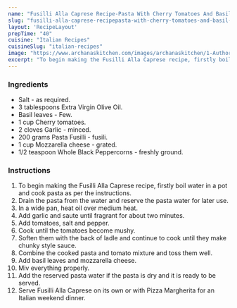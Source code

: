 ---
name: "Fusilli Alla Caprese Recipe-Pasta With Cherry Tomatoes And Basil Leaves"
slug: "fusilli-alla-caprese-recipepasta-with-cherry-tomatoes-and-basil-leaves"
layout: 'RecipeLayout'
prepTime: "40"
cuisine: "Italian Recipes"
cuisineSlug: "italian-recipes"
image: "https://www.archanaskitchen.com/images/archanaskitchen/1-Author/Karthika_Gopalakrishnan/Fusilli_alla_caprese.jpg"
excerpt: "To begin making the Fusilli Alla Caprese recipe, firstly boil water in a pot and cook pasta as per the instructions"
---

### Ingredients

- Salt - as required.
- 3 tablespoons Extra Virgin Olive Oil.
- Basil leaves - Few.
- 1 cup Cherry tomatoes.
- 2 cloves Garlic - minced.
- 200 grams Pasta  Fusilli - fusili.
- 1 cup Mozzarella cheese - grated.
- 1/2 teaspoon Whole Black Peppercorns - freshly ground.

### Instructions

1. To begin making the Fusilli Alla Caprese recipe, firstly boil water in a pot and cook pasta as per the instructions.
1. Drain the pasta from the water and reserve the pasta water for later use.
1. In a wide pan, heat oil over medium heat.
1. Add garlic and saute until fragrant for about two minutes.
1. Add tomatoes, salt and pepper.
1. Cook until the tomatoes become mushy.
1. Soften them with the back of ladle and continue to cook until they make chunky style sauce.
1. Combine the cooked pasta and tomato mixture and toss them well.
1. Add basil leaves and mozzarella cheese.
1. Miv everything properly.
1. Add the reserved pasta water if the pasta is dry and it is ready to be served.
1. Serve Fusilli Alla Caprese on its own or with Pizza Margherita for an Italian weekend dinner.
